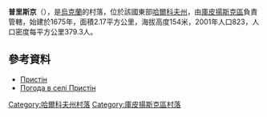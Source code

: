 {{coord|49|35|26|N|37|37|50|E|scale:100000_region:UA|display=title}}

'''普里斯京'''（{{lang-uk|Пристін}}），是[[烏克蘭|烏克蘭]]的村落，位於該國東部[[哈爾科夫州|哈爾科夫州]]，由[[庫皮揚斯克區|庫皮揚斯克區]]負責管轄，始建於1675年，面積2.17平方公里，海拔高度154米，2001年人口823，人口密度每平方公里379.3人。

==參考資料==
* [http://w1.c1.rada.gov.ua/pls/z7502/A005?rdat1=09.01.2009&rf7571=33616 Пристін]{{dead link|date=2018年3月 |bot=InternetArchiveBot |fix-attempted=yes }}
* [http://weather.in.ua/ua/har'kovskaja/21653 Погода в селі Пристін] {{Wayback|url=http://weather.in.ua/ua/har%27kovskaja/21653 |date=20160323025414 }}

{{DEFAULTSORT:Пристін}}
[[Category:哈爾科夫州村落|Category:哈爾科夫州村落]]
[[Category:庫皮揚斯克區村落|Category:庫皮揚斯克區村落]]


{{Kharkiv-geo-stub}}